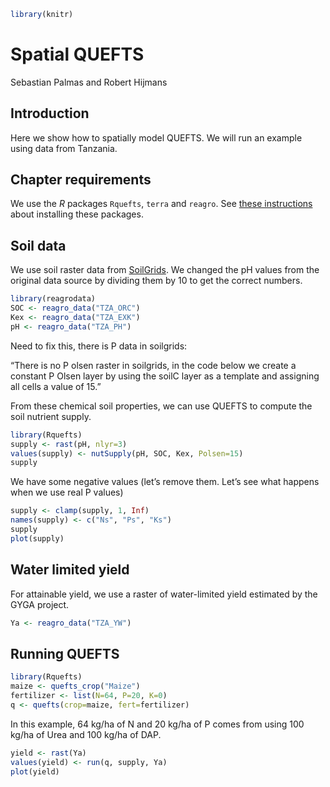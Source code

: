 ```r
library(knitr)
```

# Spatial QUEFTS

Sebastian Palmas and Robert Hijmans


## Introduction 

Here we show how to spatially model QUEFTS. We will run an example using data from Tanzania.


## Chapter requirements

We use the *R* packages `Rquefts`, `terra` and `reagro`. See [these instructions](/installation.html) about installing these packages.


## Soil data

We use soil raster data from [SoilGrids](https://soilgrids.org/). We changed the pH values from the original data source by dividing them by 10 to get the correct numbers.

```r

library(reagrodata)
SOC <- reagro_data("TZA_ORC")
Kex <- reagro_data("TZA_EXK")
pH <- reagro_data("TZA_PH")
```

Need to fix this, there is P data in soilgrids:

"There is no P olsen raster in soilgrids, in the code below we create a constant P Olsen layer by using the soilC layer as a template and assigning all cells a value of 15."


From these chemical soil properties, we can use QUEFTS to compute the soil nutrient supply.

```r
library(Rquefts)
supply <- rast(pH, nlyr=3)
values(supply) <- nutSupply(pH, SOC, Kex, Polsen=15)
supply
```

We have some negative values (let's remove them. Let's see what happens when we use real P values)

```r
supply <- clamp(supply, 1, Inf)
names(supply) <- c("Ns", "Ps", "Ks")
supply
plot(supply)
```


## Water limited yield

For attainable yield, we use a raster of water-limited yield estimated by the GYGA project. 

```r
Ya <- reagro_data("TZA_YW")
```

## Running QUEFTS

```r
library(Rquefts)
maize <- quefts_crop("Maize")
fertilizer <- list(N=64, P=20, K=0)
q <- quefts(crop=maize, fert=fertilizer)
```

In this example, 64 kg/ha of N and 20 kg/ha of P comes from using 100 kg/ha of Urea and 100 kg/ha of DAP.

```r
yield <- rast(Ya)
values(yield) <- run(q, supply, Ya)
plot(yield)
```

